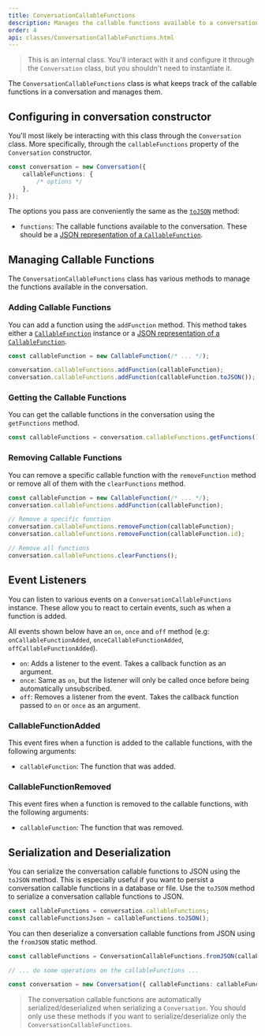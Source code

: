 ```yaml
---
title: ConversationCallableFunctions
description: Manages the callable functions available to a conversation.
order: 4
api: classes/ConversationCallableFunctions.html
---
```


> This is an internal class. You'll interact with it and configure it through the `Conversation` class, but you shouldn't need to instantiate it.

The `ConversationCallableFunctions` class is what keeps track of the callable functions in a conversation and manages them.

## Configuring in conversation constructor

You'll most likely be interacting with this class through the `Conversation` class.
More specifically, through the `callableFunctions` property of the `Conversation` constructor.

```ts
const conversation = new Conversation({
    callableFunctions: {
        /* options */
    },
});
```

The options you pass are conveniently the same as the [`toJSON`](#serialization-and-deserialization) method:

-   `functions`: The callable functions available to the conversation.
    These should be a [JSON representation of a `CallableFunction`](../callable-function/callable-function#serialization-and-deserialization).

## Managing Callable Functions

The `ConversationCallableFunctions` class has various methods to manage the functions available in the conversation.

### Adding Callable Functions

You can add a function using the `addFunction` method.
This method takes either a [`CallableFunction`](../callable-function/callable-function) instance or a [JSON representation of a `CallableFunction`](../callable-function/callable-function#serialization-and-deserialization).

```ts
const callableFunction = new CallableFunction(/* ... */);

conversation.callableFunctions.addFunction(callableFunction);
conversation.callableFunctions.addFunction(callableFunction.toJSON());
```

### Getting the Callable Functions

You can get the callable functions in the conversation using the `getFunctions` method.

```ts
const callableFunctions = conversation.callableFunctions.getFunctions();
```

### Removing Callable Functions

You can remove a specific callable function with the `removeFunction` method or remove all of them with the `clearFunctions` method.

```ts
const callableFunction = new CallableFunction(/* ... */);
conversation.callableFunctions.addFunction(callableFunction);

// Remove a specific function
conversation.callableFunctions.removeFunction(callableFunction);
conversation.callableFunctions.removeFunction(callableFunction.id);

// Remove all functions
conversation.callableFunctions.clearFunctions();
```

## Event Listeners

You can listen to various events on a `ConversationCallableFunctions` instance.
These allow you to react to certain events, such as when a function is added.

All events shown below have an `on`, `once` and `off` method (e.g: `onCallableFunctionAdded`, `onceCallableFunctionAdded`, `offCallableFunctionAdded`).

-   `on`: Adds a listener to the event. Takes a callback function as an argument.
-   `once`: Same as `on`, but the listener will only be called once before being automatically unsubscribed.
-   `off`: Removes a listener from the event. Takes the callback function passed to `on` or `once` as an argument.

### CallableFunctionAdded

This event fires when a function is added to the callable functions, with the following arguments:

-   `callableFunction`: The function that was added.

### CallableFunctionRemoved

This event fires when a function is removed to the callable functions, with the following arguments:

-   `callableFunction`: The function that was removed.

## Serialization and Deserialization

You can serialize the conversation callable functions to JSON using the `toJSON` method.
This is especially useful if you want to persist a conversation callable functions in a database or file.
Use the `toJSON` method to serialize a conversation callable functions to JSON.

```ts
const callableFunctions = conversation.callableFunctions;
const callableFunctionsJson = callableFunctions.toJSON();
```

You can then deserialize a conversation callable functions from JSON using the `fromJSON` static method.

```ts
const callableFunctions = ConversationCallableFunctions.fromJSON(callableFunctionsJson);

// ... do some operations on the callableFunctions ...

const conversation = new Conversation({ callableFunctions: callableFunctions.toJSON() });
```

> The conversation callable functions are automatically serialized/deserialized when serializing a `Conversation`.
> You should only use these methods if you want to serialize/deserialize only the `ConversationCallableFunctions`.
